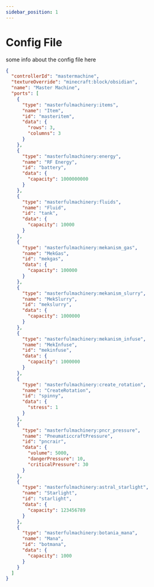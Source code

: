 ```yaml
---
sidebar_position: 1
---
```


# Config File

some info about the config file here

```json
{
  "controllerId": "mastermachine",
  "textureOverride": "minecraft:block/obsidian",
  "name": "Master Machine",
  "ports": [
    {
      "type": "masterfulmachinery:items",
      "name": "Item",
      "id": "masteritem",
      "data": {
        "rows": 3,
        "columns": 3
      }
    },
    {
      "type": "masterfulmachinery:energy",
      "name": "RF Energy",
      "id": "battery",
      "data": {
        "capacity": 1000000000
      }
    },
    {
      "type": "masterfulmachinery:fluids",
      "name": "Fluid",
      "id": "tank",
      "data": {
        "capacity": 10000
      }
    },
    {
      "type": "masterfulmachinery:mekanism_gas",
      "name": "MekGas",
      "id": "mekgas",
      "data": {
        "capacity": 100000
      }
    },
    {
      "type": "masterfulmachinery:mekanism_slurry",
      "name": "MekSlurry",
      "id": "mekslurry",
      "data": {
        "capacity": 1000000
      }
    },
    {
      "type": "masterfulmachinery:mekanism_infuse",
      "name": "MekInfuse",
      "id": "mekinfuse",
      "data": {
        "capacity": 1000000
      }
    },
    {
      "type": "masterfulmachinery:create_rotation",
      "name": "CreateRotation",
      "id": "spinny",
      "data": {
        "stress": 1
      }
    },
    {
      "type": "masterfulmachinery:pncr_pressure",
      "name": "PneumaticcraftPressure",
      "id": "pncrair",
      "data": {
        "volume": 5000,
        "dangerPressure": 10,
        "criticalPressure": 30
      }
    },
    {
      "type": "masterfulmachinery:astral_starlight",
      "name": "Starlight",
      "id": "starlight",
      "data": {
        "capacity": 123456789
      }
    },
    {
      "type": "masterfulmachinery:botania_mana",
      "name": "Mana",
      "id": "botmana",
      "data": {
        "capacity": 1000
      }
    }
  ]
}
```